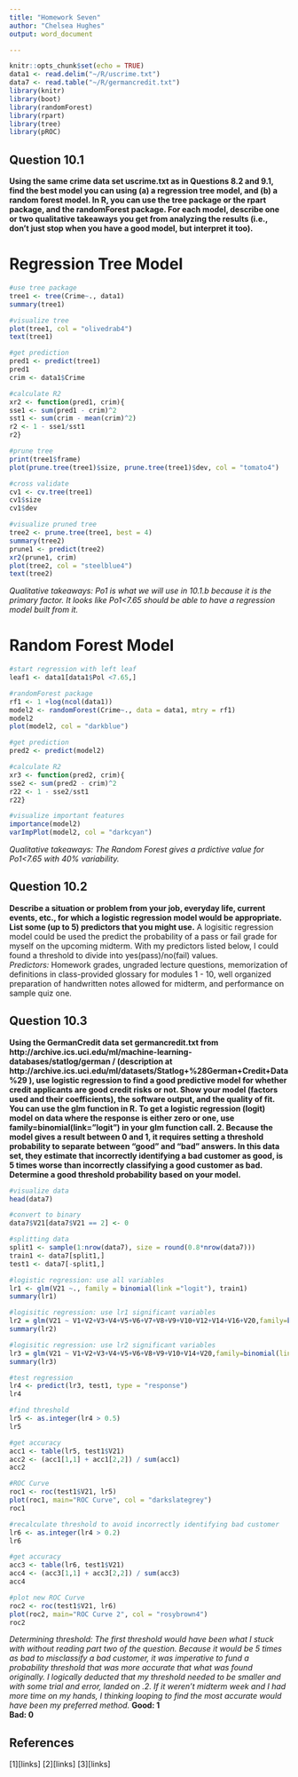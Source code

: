 ---
title: "Homework Seven"
author: "Chelsea Hughes"
output: word_document

---

```{r setup, include=FALSE}
knitr::opts_chunk$set(echo = TRUE)
data1 <- read.delim("~/R/uscrime.txt")
data7 <- read.table("~/R/germancredit.txt")
library(knitr)
library(boot)
library(randomForest)
library(rpart)
library(tree)
library(pROC)
```

## Question 10.1 
**Using the same crime data set uscrime.txt as in Questions 8.2 and 9.1, find the best model you can using (a) a regression tree model, and (b) a random forest model. In R, you can use the tree package or the rpart package, and the randomForest package. For each model, describe one or two qualitative takeaways you get from analyzing the results (i.e., don’t just stop when you have a good model, but interpret it too).**

# Regression Tree Model
```{r regression tree model, include=TRUE}

#use tree package 
tree1 <- tree(Crime~., data1)
summary(tree1)

#visualize tree 
plot(tree1, col = "olivedrab4")
text(tree1)

#get prediction
pred1 <- predict(tree1)
pred1
crim <- data1$Crime

#calculate R2 
xr2 <- function(pred1, crim){
sse1 <- sum(pred1 - crim)^2 
sst1 <- sum(crim - mean(crim)^2) 
r2 <- 1 - sse1/sst1
r2}

#prune tree 
print(tree1$frame) 
plot(prune.tree(tree1)$size, prune.tree(tree1)$dev, col = "tomato4")

#cross validate 
cv1 <- cv.tree(tree1)
cv1$size 
cv1$dev

#visualize pruned tree
tree2 <- prune.tree(tree1, best = 4)
summary(tree2) 
prune1 <- predict(tree2) 
xr2(prune1, crim)
plot(tree2, col = "steelblue4")
text(tree2)

```
*Qualitative takeaways: Po1 is what we will use in 10.1.b because it is the primary factor. It looks like Po1<7.65 should be able to have a regression model built from it.*  

# Random Forest Model 
```{r random forest model, include=TRUE}

#start regression with left leaf
leaf1 <- data1[data1$Pol <7.65,]

#randomForest package 
rf1 <- 1 +log(ncol(data1))
model2 <- randomForest(Crime~., data = data1, mtry = rf1)
model2
plot(model2, col = "darkblue")

#get prediction
pred2 <- predict(model2)

#calculate R2 
xr3 <- function(pred2, crim){
sse2 <- sum(pred2 - crim)^2 
r22 <- 1 - sse2/sst1
r22}

#visualize important features
importance(model2) 
varImpPlot(model2, col = "darkcyan")

```
*Qualitative takeaways: The Random Forest gives a prdictive value for Po1<7.65 with 40% variability.* 
 
## Question 10.2
**Describe a situation or problem from your job, everyday life, current events, etc., for which a logistic regression model would be appropriate. List some (up to 5) predictors that you might use.**
A logisitic regression model could be used the predict the probability of a pass or fail grade for myself on the upcoming midterm. With my predictors listed below, I could found a threshold to divide into yes(pass)/no(fail) values.  
*Predictors:* Homework grades, ungraded lecture questions, memorization of definitions in class-provided glossary for modules 1 - 10, well organized preparation of handwritten notes allowed for midterm, and performance on sample quiz one.  

## Question 10.3 
**Using the GermanCredit data set germancredit.txt from http://archive.ics.uci.edu/ml/machine-learning-databases/statlog/german / (description at http://archive.ics.uci.edu/ml/datasets/Statlog+%28German+Credit+Data%29 ), use logistic regression to find a good predictive model for whether credit applicants are good credit risks or not. Show your model (factors used and their coefficients), the software output, and the quality of fit. You can use the glm function in R. To get a logistic regression (logit) model on data where the response is either zero or one, use family=binomial(link=”logit”) in your glm function call. 2. Because the model gives a result between 0 and 1, it requires setting a threshold probability to separate between “good” and “bad” answers. In this data set, they estimate that incorrectly identifying a bad customer as good, is 5 times worse than incorrectly classifying a good customer as bad. Determine a good threshold probability based on your model.**

```{r logistic regression, include=TRUE}

#visualize data 
head(data7) 

#convert to binary
data7$V21[data7$V21 == 2] <- 0 

#splitting data 
split1 <- sample(1:nrow(data7), size = round(0.8*nrow(data7)))
train1 <- data7[split1,]
test1 <- data7[-split1,]

#logistic regression: use all variables 
lr1 <- glm(V21 ~., family = binomial(link ="logit"), train1)
summary(lr1) 

#logisitic regression: use lr1 significant variables 
lr2 = glm(V21 ~ V1+V2+V3+V4+V5+V6+V7+V8+V9+V10+V12+V14+V16+V20,family=binomial(link = "logit"), train1)
summary(lr2)

#logisitic regression: use lr2 significant variables 
lr3 = glm(V21 ~ V1+V2+V3+V4+V5+V6+V8+V9+V10+V14+V20,family=binomial(link = "logit"), train1)
summary(lr3)

#test regression
lr4 <- predict(lr3, test1, type = "response") 
lr4

#find threshold
lr5 <- as.integer(lr4 > 0.5)
lr5

#get accuracy
acc1 <- table(lr5, test1$V21) 
acc2 <- (acc1[1,1] + acc1[2,2]) / sum(acc1)
acc2

#ROC Curve 
roc1 <- roc(test1$V21, lr5)
plot(roc1, main="ROC Curve", col = "darkslategrey")
roc1

#recalculate threshold to avoid incorrectly identifying bad customer
lr6 <- as.integer(lr4 > 0.2)
lr6

#get accuracy
acc3 <- table(lr6, test1$V21) 
acc4 <- (acc3[1,1] + acc3[2,2]) / sum(acc3)
acc4

#plot new ROC Curve 
roc2 <- roc(test1$V21, lr6)
plot(roc2, main="ROC Curve 2", col = "rosybrown4")
roc2

```
*Determining threshold: The first threshold would have been what I stuck with without reading part two of the question. Because it would be 5 times as bad to misclassify a bad customer, it was imperative to fund a probability threshold that was more accurate that what was found originally. I logically deducted that my threshold needed to be smaller and with some trial and error, landed on .2.  If it weren't midterm week and I had more time on my hands, I thinking looping to find the most accurate would have been my preferred method.* 
**Good: 1**  
**Bad: 0**  

## References 
[1][links]
[2][links]
[3][links]